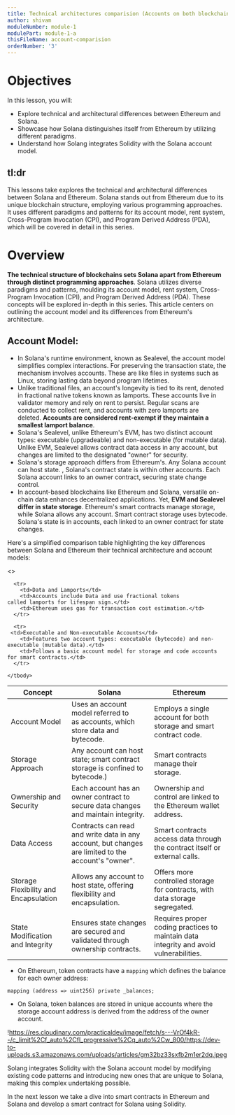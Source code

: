 ```yaml
---
title: Technical architectures comparision (Accounts on both blockchains)
author: shivam
moduleNumber: module-1
modulePart: module-1-a
thisFileName: account-comparision
orderNumber: '3'
---
```


# Objectives

In this lesson, you will:

- Explore technical and architectural differences between Ethereum and Solana.
- Showcase how Solana distinguishes itself from Ethereum by utilizing different paradigms.
- Understand how Solang integrates Solidity with the Solana account model.

## tl:dr

This lessons take explores the technical and architectural differences between Solana and Ethereum. Solana stands out from Ethereum due to its unique blockchain structure, employing various programming approaches. It uses different paradigms and patterns for its account model, rent system, Cross-Program Invocation (CPI), and Program Derived Address (PDA), which will be covered in detail in this series.

# Overview

**The technical structure of blockchains sets Solana apart from Ethereum through distinct programming approaches**. Solana utilizes diverse paradigms and patterns, moulding its account model, rent system, Cross-Program Invocation (CPI), and Program Derived Address (PDA). These concepts will be explored in-depth in this series. This article centers on outlining the account model and its differences from Ethereum's architecture.

## **Account Model:**

- In Solana's runtime environment, known as Sealevel, the account model simplifies complex interactions. For preserving the transaction state, the mechanism involves accounts. These are like files in systems such as Linux, storing lasting data beyond program lifetimes.
- Unlike traditional files, an account's longevity is tied to its rent, denoted in fractional native tokens known as lamports. These accounts live in validator memory and rely on rent to persist. Regular scans are conducted to collect rent, and accounts with zero lamports are deleted. **Accounts are considered rent-exempt if they maintain a smallest lamport balance**.
- Solana's Sealevel, unlike Ethereum's EVM, has two distinct account types: executable (upgradeable) and non-executable (for mutable data). Unlike EVM, Sealevel allows contract data access in any account, but changes are limited to the designated "owner" for security.
- Solana's storage approach differs from Ethereum's. Any Solana account can host state. , Solana's contract state is within other accounts. Each Solana account links to an owner contract, securing state change control.
- In account-based blockchains like Ethereum and Solana, versatile on-chain data enhances decentralized applications. Yet, **EVM and Sealevel differ in state storage**. Ethereum's smart contracts manage storage, while Solana allows any account. Smart contract storage uses bytecode. Solana's state is in accounts, each linked to an owner contract for state changes.

Here's a simplified comparison table highlighting the key differences between Solana and Ethereum their technical architecture and account models:

<>
<table>
    <thead>
      <tr>
        <th>Concept</th>
        <th>Solana</th>
        <th>Ethereum</th>
      </tr>
    </thead>
    <tbody>
      <tr>
        <td>Account Model</td>
        <td>Uses an account model referred to as accounts, which store data and bytecode.</td>
        <td>Employs a single account for both storage and smart contract code.</td>
      </tr>

      <tr>
        <td>Data and Lamports</td>
        <td>Accounts include Data and use fractional tokens called lamports for lifespan sign.</td>
        <td>Ethereum uses gas for transaction cost estimation.</td>
      </tr>

      <tr>
     <td>Executable and Non-executable Accounts</td>
        <td>Features two account types: executable (bytecode) and non-executable (mutable data).</td>
        <td>Follows a basic account model for storage and code accounts for smart contracts.</td>
      </tr>

 <tr>
     <td>Storage Approach </td>
        <td>Any account can host state; smart contract storage is confined to bytecode.)</td>
        <td>Smart contracts manage their storage.</td>
      </tr>

 <tr>
     <td>Ownership and Security</td>
        <td>Each account has an owner contract to secure data changes and maintain integrity.</td>
        <td>Ownership and control are linked to the Ethereum wallet address. </td>
      </tr>

 <tr>
     <td>Data Access</td>
        <td> Contracts can read and write data in any account, but changes are limited to the account's "owner".</td>
        <td>Smart contracts access data through the contract itself or external calls.</td>
      </tr>

 <tr>
     <td>Storage Flexibility and Encapsulation</td>
        <td>Allows any account to host state, offering flexibility and encapsulation.</td>
        <td> Offers more controlled storage for contracts, with data storage segregated.</td>
      </tr>

 <tr>
     <td>State Modification and Integrity </td>
        <td>Ensures state changes are secured and validated through ownership contracts.</td>
        <td>Requires proper coding practices to maintain data integrity and avoid vulnerabilities.</td>
      </tr>

    </tbody>
  </table>
  </>

- On Ethereum, token contracts have a `mapping` which defines the balance for each owner address:

```
mapping (address => uint256) private _balances;

```

- On Solana, token balances are stored in unique accounts where the storage account address is derived from the address of the owner account.

!https://res.cloudinary.com/practicaldev/image/fetch/s---VrOf4kR--/c_limit%2Cf_auto%2Cfl_progressive%2Cq_auto%2Cw_800/https://dev-to-uploads.s3.amazonaws.com/uploads/articles/gm32bz33sxfb2m1er2dq.jpeg

Solang integrates Solidity with the Solana account model by modifying existing code patterns and introducing new ones that are unique to Solana, making this complex undertaking possible. 

In the next lesson we take a dive into smart contracts in Ethereum and Solana and develop a smart contract for Solana using Solidity.